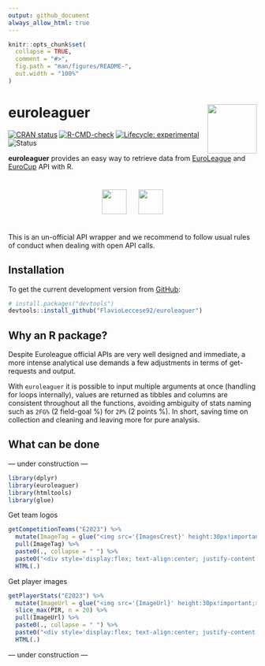 ```yaml
---
output: github_document
always_allow_html: true
---
```


<!-- README.md is generated from README.Rmd. Please edit that file -->

```r
knitr::opts_chunk$set(
  collapse = TRUE,
  comment = "#>",
  fig.path = "man/figures/README-",
  out.width = "100%"
)
```

# euroleaguer <img src="man/figures/logo.png" align="right" width="100px"/>

<!-- badges: start -->

[![CRAN status](https://www.r-pkg.org/badges/version/euroleaguer)](https://CRAN.R-project.org/package=euroleaguer) [![R-CMD-check](https://github.com/FlavioLeccese92/euroleaguer/actions/workflows/R-CMD-check.yaml/badge.svg)](https://github.com/FlavioLeccese92/euroleaguer/actions/workflows/R-CMD-check.yaml) [![Lifecycle: experimental](https://img.shields.io/badge/lifecycle-experimental-orange.svg)](https://lifecycle.r-lib.org/articles/stages.html#experimental) ![Status](https://progress-bar.dev/75/?title=progress)

<!-- badges: end -->

**euroleaguer** provides an easy way to retrieve data from [EuroLeague](https://www.euroleaguebasketball.net/euroleague/) and [EuroCup](https://www.euroleaguebasketball.net/eurocup/) API with R.

::: {style="display: flex; justify-content: center; align-items: center; text-align: center;"}
![](man/figures/euroleague-logo.png){style="height:50px; padding:10px"} 
![](man/figures/eurocup-logo.png){style="height:50px; padding:10px"}
:::

This is an un-official API wrapper and we recommend to follow usual rules of conduct when dealing with open API calls.

## Installation

To get the current development version from [GitHub](https://github.com/):

```r
# install.packages("devtools")
devtools::install_github("FlavioLeccese92/euroleaguer")
```

## Why an R package?

Despite Euroleague official APIs are very well designed and immediate, a more 
intense analytical use demands a few adjustments in terms of get-requests and output.

With `euroleaguer` it is possible to input multiple arguments at once (handling 
for loops internally), values are returned as tibbles and columns are consistent 
throughout all the functions, avoiding ambiguity of stats naming such as `2FG%` (2 field-goal %) for `2P%` (2 points %). In short, saving time on collection and cleaning and leaving more for pure analysis.

## What can be done

--- under construction ---

```r
library(dplyr)
library(euroleaguer)
library(htmltools)
library(glue)
```

Get team logos

```r
getCompetitionTeams("E2023") %>% 
  mutate(ImageTag = glue("<img src='{ImagesCrest}' height:30px!important;>")) %>% 
  pull(ImageTag) %>% 
  paste0(., collapse = " ") %>% 
  paste0("<div style='display:flex; text-align:center; justify-content:center;  height:30px'>", ., "</div>") %>%
  HTML(.)
```

Get player images

```r
getPlayerStats("E2023") %>% 
  mutate(ImageUrl = glue("<img src='{ImageUrl}' height:30px!important;>")) %>% 
  slice_max(PIR, n = 20) %>% 
  pull(ImageUrl) %>% 
  paste0(., collapse = " ") %>% 
  paste0("<div style='display:flex; text-align:center; justify-content:center;  height:30px'>", ., "</div>") %>%
  HTML(.)
```


--- under construction ---

